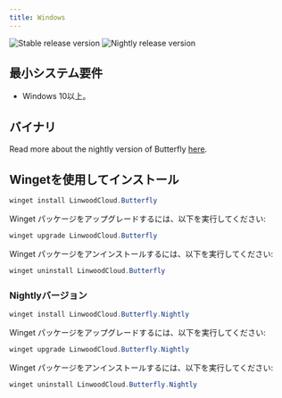 ```yaml
---
title: Windows
---
```


![Stable release version](https://img.shields.io/badge/dynamic/yaml?color=c4840d&label=Stable&query=%24.version&url=https%3A%2F%2Fraw.githubusercontent.com%2FLinwoodDev%2Fbutterfly%2Fstable%2Fapp%2Fpubspec.yaml&style=for-the-badge)
![Nightly release version](https://img.shields.io/badge/dynamic/yaml?color=f7d28c&label=Nightly&query=%24.version&url=https%3A%2F%2Fraw.githubusercontent.com%2FLinwoodDev%2Fbutterfly%2Fnightly%2Fapp%2Fpubspec.yaml&style=for-the-badge)



## 最小システム要件

- Windows 10以上。

## バイナリ

<Tabs>
<TabItem label="Stable">
  <CardGrid>
    <DownloadButton after="/downloads/post-windows" href="https://github.com/LinwoodDev/butterfly/releases/download/stable/linwood-butterfly-windows-setup-x86_64.exe" title="Setup"/>
    <DownloadButton after="/downloads/post-windows" href="https://github.com/LinwoodDev/butterfly/releases/download/stable/linwood-butterfly-windows-x86_64.zip" title="Portable"/>
  </CardGrid>
</TabItem>
<TabItem label="Nightly">
  <CardGrid>
    <DownloadButton after="/downloads/post-windows" href="https://github.com/LinwoodDev/butterfly/releases/download/nightly/linwood-butterfly-windows-setup-x86_64.exe" title="Setup"/>
    <DownloadButton after="/downloads/post-windows" href="https://github.com/LinwoodDev/butterfly/releases/download/nightly/linwood-butterfly-windows-x86_64.zip" title="Portable"/>
  </CardGrid>
</TabItem>
</Tabs>

Read more about the nightly version of Butterfly [here](/community/nightly).

## Wingetを使用してインストール

```powershell
winget install LinwoodCloud.Butterfly
```

Winget パッケージをアップグレードするには、以下を実行してください:

```powershell
winget upgrade LinwoodCloud.Butterfly
```

Winget パッケージをアンインストールするには、以下を実行してください:

```powershell
winget uninstall LinwoodCloud.Butterfly
```

### Nightlyバージョン

```powershell
winget install LinwoodCloud.Butterfly.Nightly
```

Winget パッケージをアップグレードするには、以下を実行してください:

```powershell
winget upgrade LinwoodCloud.Butterfly.Nightly
```

Winget パッケージをアンインストールするには、以下を実行してください:

```powershell
winget uninstall LinwoodCloud.Butterfly.Nightly
```
